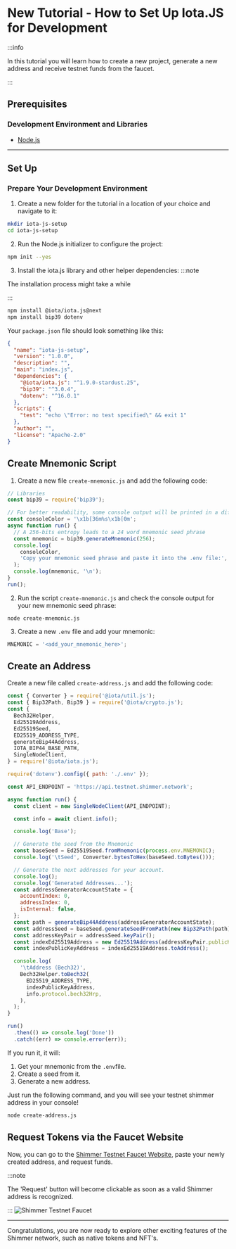 # New Tutorial - How to Set Up Iota.JS for Development

:::info

In this tutorial you will learn how to create a new project, generate a new address and receive testnet funds from the faucet.

:::

## Prerequisites

### Development Environment and Libraries

- [Node.js](https://nodejs.org/en/)

---

## Set Up

### Prepare Your Development Environment

1. Create a new folder for the tutorial in a location of your choice and navigate to it:

```bash
mkdir iota-js-setup
cd iota-js-setup
```

2. Run the Node.js initializer to configure the project:

```bash
npm init --yes
```

3. Install the iota.js library and other helper dependencies:
   :::note

The installation process might take a while

:::

```bash
npm install @iota/iota.js@next
npm install bip39 dotenv
```

Your `package.json` file should look something like this:

```json
{
  "name": "iota-js-setup",
  "version": "1.0.0",
  "description": "",
  "main": "index.js",
  "dependencies": {
    "@iota/iota.js": "^1.9.0-stardust.25",
    "bip39": "^3.0.4",
    "dotenv": "^16.0.1"
  },
  "scripts": {
    "test": "echo \"Error: no test specified\" && exit 1"
  },
  "author": "",
  "license": "Apache-2.0"
}
```

## Create Mnemonic Script

1. Create a new file `create-mnemonic.js` and add the following code:

```javascript
// Libraries
const bip39 = require('bip39');

// For better readability, some console output will be printed in a different color
const consoleColor = '\x1b[36m%s\x1b[0m';
async function run() {
  // A 256-bits entropy leads to a 24 word mnemonic seed phrase
  const mnemonic = bip39.generateMnemonic(256);
  console.log(
    consoleColor,
    'Copy your mnemonic seed phrase and paste it into the .env file:',
  );
  console.log(mnemonic, '\n');
}
run();
```

2. Run the script `create-mnemonic.js` and check the console output for your new mnemonic seed phrase:

```console
node create-mnemonic.js
```

3. Create a new `.env` file and add your mnemonic:

```javascript
MNEMONIC = '<add_your_mnemonic_here>';
```

## Create an Address

Create a new file called `create-address.js` and add the following code:

```javascript
const { Converter } = require('@iota/util.js');
const { Bip32Path, Bip39 } = require('@iota/crypto.js');
const {
  Bech32Helper,
  Ed25519Address,
  Ed25519Seed,
  ED25519_ADDRESS_TYPE,
  generateBip44Address,
  IOTA_BIP44_BASE_PATH,
  SingleNodeClient,
} = require('@iota/iota.js');

require('dotenv').config({ path: './.env' });

const API_ENDPOINT = 'https://api.testnet.shimmer.network';

async function run() {
  const client = new SingleNodeClient(API_ENDPOINT);

  const info = await client.info();

  console.log('Base');

  // Generate the seed from the Mnemonic
  const baseSeed = Ed25519Seed.fromMnemonic(process.env.MNEMONIC);
  console.log('\tSeed', Converter.bytesToHex(baseSeed.toBytes()));

  // Generate the next addresses for your account.
  console.log();
  console.log('Generated Addresses...');
  const addressGeneratorAccountState = {
    accountIndex: 0,
    addressIndex: 0,
    isInternal: false,
  };
  const path = generateBip44Address(addressGeneratorAccountState);
  const addressSeed = baseSeed.generateSeedFromPath(new Bip32Path(path));
  const addressKeyPair = addressSeed.keyPair();
  const indexEd25519Address = new Ed25519Address(addressKeyPair.publicKey);
  const indexPublicKeyAddress = indexEd25519Address.toAddress();

  console.log(
    '\tAddress (Bech32)',
    Bech32Helper.toBech32(
      ED25519_ADDRESS_TYPE,
      indexPublicKeyAddress,
      info.protocol.bech32Hrp,
    ),
  );
}

run()
  .then(() => console.log('Done'))
  .catch((err) => console.error(err));
```

If you run it, it will:

1. Get your mnemonic from the `.env`file.
2. Create a seed from it.
3. Generate a new address.

Just run the following command, and you will see your testnet shimmer address in your console!

```bash
node create-address.js
```

## Request Tokens via the Faucet Website

Now, you can go to the [Shimmer Testnet Faucet Website](https://faucet.testnet.shimmer.network/), paste your newly created address, and request funds.

:::note

The 'Request' button will become clickable as soon as a valid Shimmer address is recognized.

:::
![Shimmer Testnet Faucet](/img/tutorials/shimmer-testnet-faucet.png)

---

Congratulations, you are now ready to explore other exciting features of the Shimmer network, such as native tokens and NFT's.
